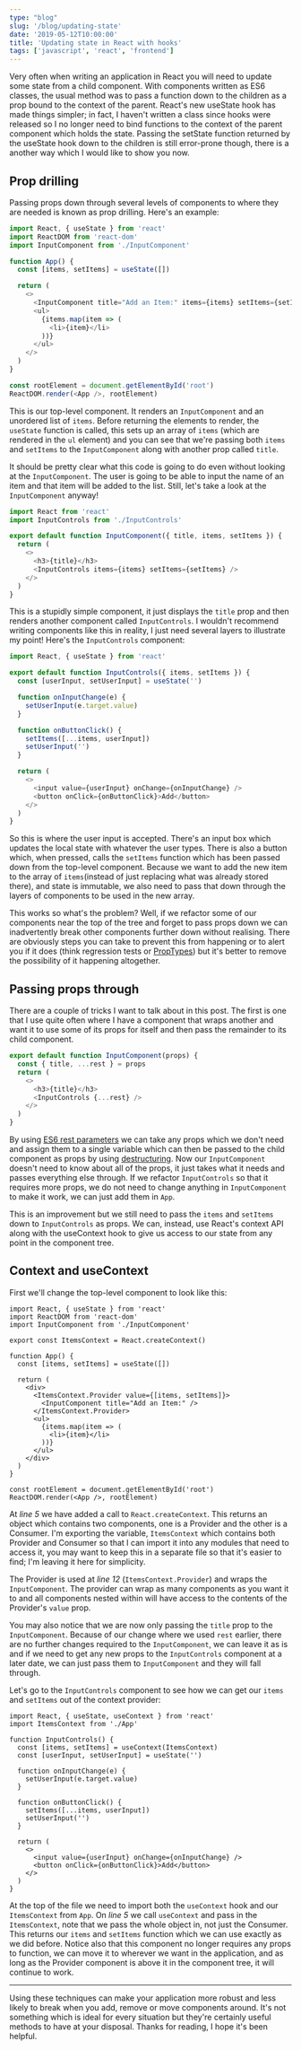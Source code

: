 ```yaml
---
type: "blog"
slug: '/blog/updating-state'
date: '2019-05-12T10:00:00'
title: 'Updating state in React with hooks'
tags: ['javascript', 'react', 'frontend']
---
```


Very often when writing an application in React you will need to update some state from a child component. With components written as ES6 classes, the usual method was to pass a function down to the children as a prop bound to the context of the parent. React's new useState hook has made things simpler; in fact, I haven't written a class since hooks were released so I no longer need to bind functions to the context of the parent component which holds the state. Passing the setState function returned by the useState hook down to the children is still error-prone though, there is a another way which I would like to show you now.

## Prop drilling

Passing props down through several levels of components to where they are needed is known as prop drilling. Here's an example:

```javascript
import React, { useState } from 'react'
import ReactDOM from 'react-dom'
import InputComponent from './InputComponent'

function App() {
  const [items, setItems] = useState([])

  return (
    <>
      <InputComponent title="Add an Item:" items={items} setItems={setItems} />
      <ul>
        {items.map(item => (
          <li>{item}</li>
        ))}
      </ul>
    </>
  )
}

const rootElement = document.getElementById('root')
ReactDOM.render(<App />, rootElement)
```

This is our top-level component. It renders an `InputComponent` and an unordered list of `items`. Before returning the elements to render, the `useState` function is called, this sets up an array of `items` (which are rendered in the `ul` element) and you can see that we're passing both `items` and `setItems` to the `InputComponent` along with another prop called `title`.

It should be pretty clear what this code is going to do even without looking at the `InputComponent`. The user is going to be able to input the name of an item and that item will be added to the list. Still, let's take a look at the `InputComponent` anyway!

```javascript
import React from 'react'
import InputControls from './InputControls'

export default function InputComponent({ title, items, setItems }) {
  return (
    <>
      <h3>{title}</h3>
      <InputControls items={items} setItems={setItems} />
    </>
  )
}
```

This is a stupidly simple component, it just displays the `title` prop and then renders another component called `InputControls`. I wouldn't recommend writing components like this in reality, I just need several layers to illustrate my point! Here's the `InputControls` component:

```javascript
import React, { useState } from 'react'

export default function InputControls({ items, setItems }) {
  const [userInput, setUserInput] = useState('')

  function onInputChange(e) {
    setUserInput(e.target.value)
  }

  function onButtonClick() {
    setItems([...items, userInput])
    setUserInput('')
  }

  return (
    <>
      <input value={userInput} onChange={onInputChange} />
      <button onClick={onButtonClick}>Add</button>
    </>
  )
}
```

So this is where the user input is accepted. There's an input box which updates the local state with whatever the user types. There is also a button which, when pressed, calls the `setItems` function which has been passed down from the top-level component. Because we want to add the new item to the array of `items`(instead of just replacing what was already stored there), and state is immutable, we also need to pass that down through the layers of components to be used in the new array.

This works so what's the problem? Well, if we refactor some of our components near the top of the tree and forget to pass props down we can inadvertently break other components further down without realising. There are obviously steps you can take to prevent this from happening or to alert you if it does (think regression tests or [PropTypes](https://reactjs.org/docs/typechecking-with-proptypes.html)) but it's better to remove the possibility of it happening altogether.

## Passing props through

There are a couple of tricks I want to talk about in this post. The first is one that I use quite often where I have a component that wraps another and want it to use some of its props for itself and then pass the remainder to its child component.

```javascript
export default function InputComponent(props) {
  const { title, ...rest } = props
  return (
    <>
      <h3>{title}</h3>
      <InputControls {...rest} />
    </>
  )
}
```

By using [ES6 rest parameters](https://developer.mozilla.org/en-US/docs/Web/JavaScript/Reference/Functions/rest_parameters) we can take any props which we don't need and assign them to a single variable which can then be passed to the child component as props by using [destructuring](https://developer.mozilla.org/en-US/docs/Web/JavaScript/Reference/Operators/Destructuring_assignment). Now our `InputComponent` doesn't need to know about all of the props, it just takes what it needs and passes everything else through. If we refactor `InputControls` so that it requires more props, we do not need to change anything in `InputComponent` to make it work, we can just add them in `App`.

This is an improvement but we still need to pass the `items` and `setItems` down to `InputControls` as props. We can, instead, use React's context API along with the useContext hook to give us access to our state from any point in the component tree.

## Context and useContext

First we'll change the top-level component to look like this:

```javascript{numberLines: true}
import React, { useState } from 'react'
import ReactDOM from 'react-dom'
import InputComponent from './InputComponent'

export const ItemsContext = React.createContext()

function App() {
  const [items, setItems] = useState([])

  return (
    <div>
      <ItemsContext.Provider value={[items, setItems]}>
        <InputComponent title="Add an Item:" />
      </ItemsContext.Provider>
      <ul>
        {items.map(item => (
          <li>{item}</li>
        ))}
      </ul>
    </div>
  )
}

const rootElement = document.getElementById('root')
ReactDOM.render(<App />, rootElement)
```

At _line 5_ we have added a call to `React.createContext`. This returns an object which contains two components, one is a Provider and the other is a Consumer. I'm exporting the variable, `ItemsContext` which contains both Provider and Consumer so that I can import it into any modules that need to access it, you may want to keep this in a separate file so that it's easier to find; I'm leaving it here for simplicity.

The Provider is used at _line 12_ (`ItemsContext.Provider`) and wraps the `InputComponent`. The provider can wrap as many components as you want it to and all components nested within will have access to the contents of the Provider's `value` prop.

You may also notice that we are now only passing the `title` prop to the `InputComponent`. Because of our change where we used `rest` earlier, there are no further changes required to the `InputComponent`, we can leave it as is and if we need to get any new props to the `InputControls` component at a later date, we can just pass them to `InputComponent` and they will fall through.

Let's go to the `InputControls` component to see how we can get our `items` and `setItems` out of the context provider:

```javascript{numberLines: true}
import React, { useState, useContext } from 'react'
import ItemsContext from './App'

function InputControls() {
  const [items, setItems] = useContext(ItemsContext)
  const [userInput, setUserInput] = useState('')

  function onInputChange(e) {
    setUserInput(e.target.value)
  }

  function onButtonClick() {
    setItems([...items, userInput])
    setUserInput('')
  }

  return (
    <>
      <input value={userInput} onChange={onInputChange} />
      <button onClick={onButtonClick}>Add</button>
    </>
  )
}
```

At the top of the file we need to import both the `useContext` hook and our `ItemsContext` from `App`. On _line 5_ we call `useContext` and pass in the `ItemsContext`, note that we pass the whole object in, not just the Consumer. This returns our `items` and `setItems` function which we can use exactly as we did before. Notice also that this component no longer requires any props to function, we can move it to wherever we want in the application, and as long as the Provider component is above it in the component tree, it will continue to work.

---

Using these techniques can make your application more robust and less likely to break when you add, remove or move components around. It's not something which is ideal for every situation but they're certainly useful methods to have at your disposal. Thanks for reading, I hope it's been helpful.

